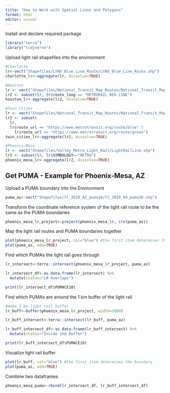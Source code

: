 ```yaml
---
title: "How to Work with Spatial Lines and Polygons"
format: html
editor: visual
---
```


Install and declare required package

```r
library("terra")
library("tidyverse")
```

Upload light rail shapefiles into the environment

```r
#Charlotte
lr<-vect("Shapefiles/LYNX_Blue_Line_Route/LYNX_Blue_Line_Route.shp")
charlotte_lr<-aggregate(lr, dissolve=TRUE)

#Houston
lr <- vect("Shapefiles/National_Transit_Map_Routes/National_Transit_Map_Routes.shp")
lr2 <- subset(lr, lr$route_long == "METRORAIL RED LINE")
houston_lr<-aggregate(lr2, dissolve=TRUE)

#Twin Cities
lr <- vect("Shapefiles/National_Transit_Map_Routes/National_Transit_Map_Routes.shp")
lr2 <- subset(
  lr, 
  lr$route_url == "https://www.metrotransit.org/route/blue" | 
    lr$route_url == "https://www.metrotransit.org/route/green")
twin_cities_lr<-aggregate(lr2, dissolve=TRUE)

#Phoenix-Mesa
lr <- vect("Shapefiles/Valley_Metro_Light_Rail/LightRailLine.shp")
lr2 <- subset(lr, lr$SYMBOLOGY=="METRO")
phoenix_mesa_lr<-aggregate(lr2, dissolve=TRUE)

```

## Get PUMA - Example for Phoenix-Mesa, AZ

Upload a PUMA boundary into the Environment

```r
puma_az<-vect("Shapefiles/tl_2010_AZ_puma10/tl_2010_04_puma10.shp")
```

Transform the coordinate reference system of the light rail route to be the same as the PUMA boundaries

```r
phoenix_mesa_lr_project<-project(phoenix_mesa_lr, crs(puma_az))
```

Map the light rail routes and PUMA boundaries together

```r

plot(phoenix_mesa_lr_project, col="blue") #the first item determines the boundary
plot(puma_az, add=TRUE)

```

Find which PUMAs the light rail goes through

```r
lr_intersect<-terra::intersect(phoenix_mesa_lr_project, puma_az)

lr_intersect_df<-as.data.frame(lr_intersect) %>%
  mutate(status="LR Overlaps")

print(lr_intersect_df$PUMACE10)
```

Find which PUMAs are around the 1 km buffer of the light rail

```r
#make 1 km light rail buffer
lr_buff<-buffer(phoenix_mesa_lr_project, width=1000)

lr_buff_intersect<-terra::intersect(lr_buff, puma_az)

lr_buff_intersect_df<-as.data.frame(lr_buff_intersect) %>%
  mutate(status="Inside 1km Buffer")

print(lr_buff_intersect_df$PUMACE10)
```

Visualize light rail buffer

```r
plot(lr_buff, col="blue") #the first item determines the boundary
plot(puma_az, add=TRUE)
```

Combine two dataframes

```r
phoenix_mesa_puma<-rbind(lr_intersect_df, lr_buff_intersect_df)
```
